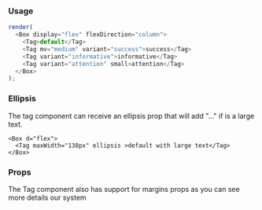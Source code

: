 
### Usage

```javascript state
render(
  <Box display="flex" flexDirection="column">
    <Tag>default</Tag>
    <Tag mv="medium" variant="success">success</Tag>
    <Tag variant="informative">informative</Tag>
    <Tag variant="attention" small>attention</Tag>
  </Box>
);
```

### Ellipsis
The tag component can receive an ellipsis prop that will add "..." if is a large text.

```
<Box d="flex">
  <Tag maxWidth="138px" ellipsis >default with large text</Tag>
</Box>
```

### Props

The Tag component also has support for margins props as you can see more details <GatsbyLink to="/system/spacing">our system</GatsbyLink>

<PropsTable component="Tag" platform="web" />
